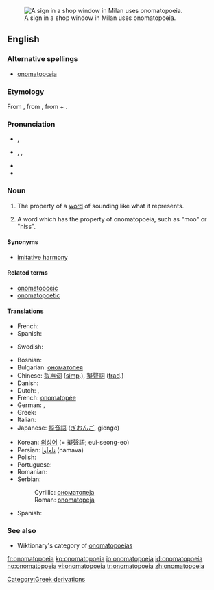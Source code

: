 {{was wotd|2006|April|10}}
{{wikipedia}}
[[Image:Clocks no tic tac.JPG|thumb|right|A sign in a shop window in Milan uses onomatopoeia.]]
==English==

===Alternative spellings===
* [[onomatopœia]]

===Etymology===
From {{etyl|grc}} {{term|ὀνοματοποιία|sc=polytonic|tr=onomatopoiia||the coining of a word in imitation of a sound|lang=grc}}, from {{term|ονοματοποιέω|sc=polytonic|tr=onomatopoieo||to coin names|lang=grc}}, from {{term|ὄνομα|sc=polytonic|tr=onoma||name|lang=grc}} + {{term|ποιέω|sc=polytonic|tr=poieo||to make, to do, to produce|lang=grc}}.

===Pronunciation===
* {{a|RP}} {{IPA|/ˌɒnəˌmætə'piə/}}, {{SAMPA|/%Qn@%m{t@"pi@/}}
* {{a|US}} {{enPR|än'ə-măt'ə-pēʹə ''or'' än'ə-mät'ə-pēʹə}}, {{IPA|/ˌɑːnəˌmætə'piə/|/ˌɑːnəˌmɑːtə'piə/}}, {{SAMPA|/%A:n@%m{t@"pi@/|/%A:n@%mA:t@"pi@/}}
* {{audio|en-us-onomatopoeia.ogg|Audio (US)}}
* {{rhymes|iə}}

===Noun===
{{en-noun|s|-}}

# {{uncountable}} The property of a [[word]] of sounding like what it represents.
# {{countable}} A word which has the property of onomatopoeia, such as "moo" or "hiss".

====Synonyms====
* [[imitative harmony]]

====Related terms====
* [[onomatopoeic]]
* [[onomatopoetic]]

====Translations====
{{trans-top|property}}
* French: {{t+|fr|onomatopée|f}}
* Spanish: {{t+|es|onomatopeya|f}}
{{trans-mid}}
* Swedish: {{t+|sv|onomatopoesi}}
{{trans-bottom}}

{{trans-top|word with this property}}
* Bosnian: {{t-|bs|onomatopeja|f}}
* Bulgarian: [[ономатопея#Bulgarian|ономатопея]] {{f}}
* Chinese: [[拟声词]] ([[Simplified Chinese|simp]].), [[擬聲詞]] ([[Traditional Chinese|trad]].)
* Danish: {{t+|da|lydord}}
* Dutch: {{t+|nl|onomatopee|f}}, {{t+|nl|klanknabootsing|f}}
* French: [[onomatopée]] {{f}}
* German: {{t-|de|Onomatopoese|f}}, {{t+|de|Onomatopöie|f}}
* Greek: {{t+|el|ονοματοποιία|f|sc=Grek}}
* Italian: {{t+|it|onomatopea}}
* Japanese: [[擬音語]] ([[ぎおんご]], giongo)
{{trans-mid}}
* Korean: [[의성어]] (= 擬聲語; eui-seong-eo)
* Persian: [[نام‌آوا]] (namava)
* Polish: {{t-|pl|onomatopeja|f}}
* Portuguese: {{t+|pt|onomatopéia}}
* Romanian: {{t-|ro|onomatopee|f}}
* Serbian:
*: Cyrillic: [[ономатопеја#Serbian|ономатопеја]] {{f}}
*: Roman: [[onomatopeja#Serbian|onomatopeja]] {{f}}
* Spanish: {{t+|es|onomatopeya}}
{{trans-bottom}}

===See also===
* Wiktionary's category of [[:Category:Onomatopoeia|onomatopoeias]]

[[Category:Greek derivations]]

[[fr:onomatopoeia]]
[[ko:onomatopoeia]]
[[io:onomatopoeia]]
[[id:onomatopoeia]]
[[no:onomatopoeia]]
[[vi:onomatopoeia]]
[[tr:onomatopoeia]]
[[zh:onomatopoeia]]